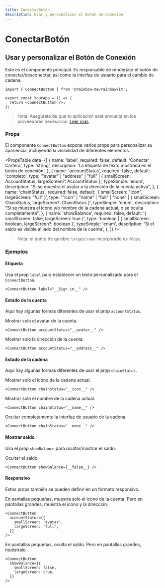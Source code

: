```yaml
---
title: ConectarBotón
description: Usar y personalizar el Botón de Conexión
---
```


# ConectarBotón

## Usar y personalizar el Botón de Conexión

Este es el componente principal. Es responsable de renderizar el botón de conectar/desconectar, así como la interfaz de usuario para el cambio de cadena.

```tsx
import { ConnectButton } from '@rainbow-me/rainbowkit';

export const YourApp = () => {
  return <ConnectButton />;
};
```

> Nota: Asegúrate de que tu aplicación esté envuelta en los proveedores necesarios. [Leer más](/docs/installation#wrap-providers).

### Props

El componente `ConnectButton` expone varios props para personalizar su apariencia, incluyendo la visibilidad de diferentes elementos.

<PropsTable
  data={[
    {
      name: 'label',
      required: false,
      default: 'Conectar Cartera',
      type: 'string',
      description: 'La etiqueta de texto mostrada en el botón de conexión',
    },
    {
      name: 'accountStatus',
      required: false,
      default: 'completo',
      type: '"avatar" | "address" | "full" | { smallScreen: AccountStatus, largeScreen?: AccountStatus }',
      typeSimple: 'enum',
      description:
        "Si se muestra el avatar o la dirección de la cuenta activa",
    },
    {
      name: 'chainStatus',
      required: false,
      default: '{ smallScreen: "icon", largeScreen: "full" }',
      type: '"icon" | "name" | "full" | "none" | { smallScreen: ChainStatus, largeScreen?: ChainStatus }',
      typeSimple: 'enum',
      description:
        "Si se muestra el icono y/o nombre de la cadena actual, o se oculta completamente",
    },
    {
      name: 'showBalance',
      required: false,
      default: '{ smallScreen: false, largeScreen: true }',
      type: 'boolean | { smallScreen: boolean, largeScreen?: boolean }',
      typeSimple: 'enum',
      description:
        'Si el saldo es visible al lado del nombre de la cuenta',
    },
  ]}
/>

> Nota: el punto de quiebre `largeScreen` incorporado es `768px`.

### Ejemplos

#### Etiqueta

Usa el prop `label` para establecer un texto personalizado para el `ConnectButton`.

```tsx
<ConnectButton label="__Sign in__" />
```

#### Estado de la cuenta

Aquí hay algunas formas diferentes de usar el prop `accountStatus`.

Mostrar solo el avatar de la cuenta.

```tsx
<ConnectButton accountStatus="__avatar__" />
```

Mostrar solo la dirección de la cuenta.

```tsx
<ConnectButton accountStatus="__address__" />
```

#### Estado de la cadena

Aquí hay algunas formas diferentes de usar el prop `chainStatus`.

Mostrar solo el icono de la cadena actual.

```tsx
<ConnectButton chainStatus="__icon__" />
```

Mostrar solo el nombre de la cadena actual.

```tsx
<ConnectButton chainStatus="__name__" />
```

Ocultar completamente la interfaz de usuario de la cadena.

```tsx
<ConnectButton chainStatus="__none__" />
```

#### Mostrar saldo

Usa el prop `showBalance` para ocultar/mostrar el saldo.

Ocultar el saldo.

```tsx
<ConnectButton showBalance={__false__} />
```

#### Responsivo

Estos props también se pueden definir en un formato responsivo.

En pantallas pequeñas, muestra solo el icono de la cuenta. Pero en pantallas grandes, muestra el icono y la dirección.

```tsx
<ConnectButton
  accountStatus={{
    smallScreen: 'avatar',
    largeScreen: 'full',
  }}
/>
```

En pantallas pequeñas, oculta el saldo. Pero en pantallas grandes, muéstralo.

```tsx
<ConnectButton
  showBalance={{
    smallScreen: false,
    largeScreen: true,
  }}
/>
```
